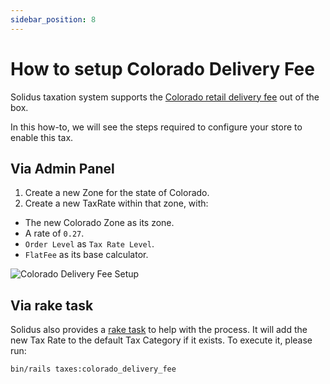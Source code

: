 ```yaml
---
sidebar_position: 8
---
```


# How to setup Colorado Delivery Fee

Solidus taxation system supports the [Colorado retail delivery fee][colorado-delivery-fee]
out of the box.

In this how-to, we will see the steps required to configure your store to enable this tax.

## Via Admin Panel

1. Create a new Zone for the state of Colorado.
2. Create a new TaxRate within that zone, with:
  - The new Colorado Zone as its zone.
  - A rate of `0.27`.
  - `Order Level` as `Tax Rate Level`.
  - `FlatFee` as its base calculator.


![Colorado Delivery Fee Setup](./images/colorado-delivery-fee-setup.gif)

## Via rake task

Solidus also provides a [rake task][rake-task] to help with the process. It will add the
new Tax Rate to the default Tax Category if it exists. To execute it, please run:

```bash
bin/rails taxes:colorado_delivery_fee
```

[colorado-delivery-fee]: https://tax.colorado.gov/retail-delivery-fee
[rake-task]: https://github.com/solidusio/solidus/blob/v3.3.0/core/lib/tasks/colorado_delivery_fee.rake
